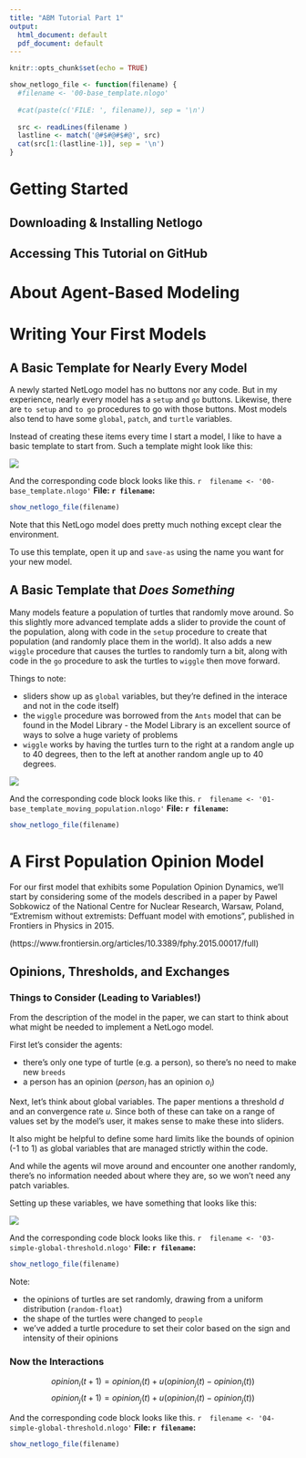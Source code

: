```yaml
---
title: "ABM Tutorial Part 1"
output:
  html_document: default
  pdf_document: default
---
```


```r
knitr::opts_chunk$set(echo = TRUE)
```

```r
show_netlogo_file <- function(filename) {
  #filename <- '00-base_template.nlogo'
  
  #cat(paste(c('FILE: ', filename)), sep = '\n')
  
  src <- readLines(filename )
  lastline <- match('@#$#@#$#@', src)
  cat(src[1:(lastline-1)], sep = '\n')
}

```

# Getting Started


## Downloading & Installing Netlogo

## Accessing This Tutorial on GitHub


# About Agent-Based Modeling


# Writing Your First Models

## A Basic Template for Nearly Every Model

A newly started NetLogo model has no buttons nor any code.  But in my experience, nearly every model has a `setup` and `go` buttons.  Likewise, there are `to setup` and `to go` procedures to go with those buttons.  Most models also tend to have some `global`, `patch`, and `turtle` variables.

Instead of creating these items every time I start a model, I like to have a basic template to start from.  Such a template might look like this:

![](./img/00-base_template.png)

And the corresponding code block looks like this.
`r  filename <- '00-base_template.nlogo'`
**File: `r filename`:**
```r
show_netlogo_file(filename)
```

Note that this NetLogo model does pretty much nothing except clear the environment.

To use this template, open it up and `save-as` using the name you want for your new model.

## A Basic Template that *Does Something*

Many models feature a population of turtles that randomly move around.  So this slightly more advanced template adds a slider to provide the count of the population, along with code in the `setup` procedure to create that population (and randomly place them in the world).  It also adds a new `wiggle` procedure that causes the turtles to randomly turn a bit, along with code in the `go` procedure to ask the turtles to `wiggle` then move forward.

Things to note:

* sliders show up as `global` variables, but they're defined in the interace and not in the code itself)
* the `wiggle` procedure was borrowed from the `Ants` model that can be found in the Model Library - the Model Library is an excellent source of ways to solve a huge variety of problems
* `wiggle` works by having the turtles turn to the right at a random angle up to 40 degrees, then to the left at another random angle up to 40 degrees.


![](./img/01-base_template_moving_population.png)

And the corresponding code block looks like this.
`r  filename <- '01-base_template_moving_population.nlogo'`
**File: `r filename`:**
```r
show_netlogo_file(filename)
```






# A First Population Opinion Model

For our first model that exhibits some Population Opinion Dynamics, we'll start by considering some of the models described in a paper by Pawel Sobkowicz of the National Centre for Nuclear Research, Warsaw, Poland, "Extremism without extremists: Deffuant model with emotions", published in Frontiers in Physics in 2015.

(https://www.frontiersin.org/articles/10.3389/fphy.2015.00017/full)

## Opinions, Thresholds, and Exchanges


### Things to Consider (Leading to Variables!)

From the description of the model in the paper, we can start to think about what might be needed to implement a NetLogo model.  

First let's consider the agents:

* there's only one type of turtle (e.g. a person), so there's no need to make new `breeds`
* a person has an opinion ($person_i$ has an opinion $o_i$)

Next, let's think about global variables.  The paper mentions a threshold $d$ and an convergence rate $u$.  Since both of these can take on a range of values set by the model's user, it makes sense to make these into sliders.

It also might be helpful to define some hard limits like the bounds of opinion (-1 to 1) as global variables that are managed strictly within the code.

And while the agents wil move around and encounter one another randomly, there's no information needed about where they are, so we won't need any patch variables.

Setting up these variables, we have something that looks like this:


![](./img/03-simple-global-threshold.png)

And the corresponding code block looks like this.
`r  filename <- '03-simple-global-threshold.nlogo'`
**File: `r filename`:**
```r
show_netlogo_file(filename)
```

Note:

* the opinions of turtles are set randomly, drawing from a uniform distribution (`random-float`)
* the shape of the turtles were changed to `people`
* we've added a turtle procedure to set their color based on the sign and intensity of their opinions

### Now the Interactions

$$ opinion_i(t + 1) = opinion_i(t) + u(opinion_j(t) - opinion_i(t)) $$
$$ opinion_j(t + 1) = opinion_j(t) + u(opinion_i(t) - opinion_j(t)) $$

And the corresponding code block looks like this.
`r  filename <- '04-simple-global-threshold.nlogo'`
**File: `r filename`:**
```r
show_netlogo_file(filename)
```

